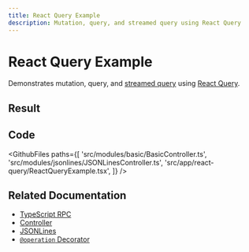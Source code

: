 ```yaml
---
title: React Query Example
description: Mutation, query, and streamed query using React Query
---
```



# React Query Example

Demonstrates mutation, query, and [streamed query](https://vovk.dev/controller/jsonlines) using [React Query](https://react-query.tanstack.com/).

## Result

<Example>
  <ReactQueryExample />
</Example>

## Code

<GithubFiles
  paths={[
    'src/modules/basic/BasicController.ts',
    'src/modules/jsonlines/JSONLinesController.ts',
    'src/app/react-query/ReactQueryExample.tsx',
  ]}
/>

## Related Documentation

- [TypeScript RPC](https://vovk.dev/typescript)
- [Controller](https://vovk.dev/controller)
- [JSONLines](https://vovk.dev/controller/jsonlines)
- [`@operation` Decorator](https://vovk.dev/openapi)
